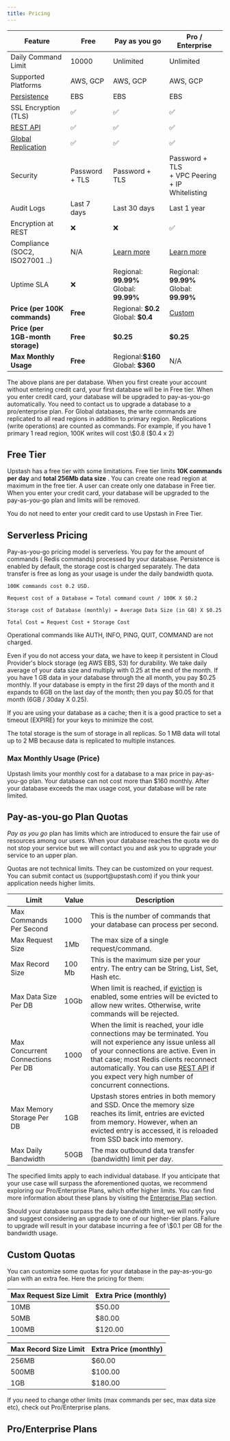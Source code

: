 ```yaml
---
title: Pricing
---
```


| Feature                                          | Free           | Pay as you go                                 | Pro / Enterprise                                     |
| ------------------------------------------------ | -------------- | --------------------------------------------- | ---------------------------------------------------- |
| Daily Command Limit                              | 10000          | Unlimited                                     | Unlimited                                            |
| Supported Platforms                              | AWS, GCP       | AWS, GCP                                      | AWS, GCP                                             |
| [Persistence](../features/durability)            | EBS            | EBS                                           | EBS                                                  |
| SSL Encryption (TLS)                             | ✅             | ✅                                            | ✅                                                   |
| [REST API](../features/restapi)                  | ✅             | ✅                                            | ✅                                                   |
| [Global Replication](../features/globaldatabase) | ✅             | ✅                                            | ✅                                                   |
| Security                                         | Password + TLS | Password + TLS                                | Password + TLS <br/> + VPC Peering + IP Whitelisting |
| Audit Logs                                       | Last 7 days    | Last 30 days                                  | Last 1 year                                          |
| Encryption at REST                               | ❌             | ❌                                            | ✅                                                   |
| Compliance (SOC2, ISO27001 ..)                   | N/A            | [Learn more](/common/help/compliance)         | [Learn more](/common/help/compliance)                |
| Uptime SLA                                       | ❌             | Regional: **99.99%** <br/> Global: **99.99%** | Regional: **99.99%** <br/> Global: **99.99%**        |
| **Price (per 100K commands)**                    | **Free**       | Regional: **\$0.2** <br/> Global: **\$0.4**   | [Custom](#proenterprise-plans)                       |
| **Price (per 1GB-month storage)**                | **Free**       | **\$0.25**                                    | **\$0.25**                                           |
| **Max Monthly Usage**                            | **Free**       | Regional:**\$160**<br/> Global: **\$360**     | N/A                                                  |

<Info>
  The above plans are per database. When you first create your account without
  entering credit card, your first database will be in Free tier. When you enter
  credit card, your database will be upgraded to pay-as-you-go automatically.
  You need to contact us to upgrade a database to a pro/enterprise plan.
</Info>

<Info>
  For Global databases, the write commands are replicated to all read regions in
  addition to primary region. Replications (write operations) are counted as
  commands. For example, if you have 1 primary 1 read region, 100K writes will
  cost \$0.8 ($0.4 x 2)
</Info>

## Free Tier

Upstash has a free tier with some limitations. Free tier limits **10K commands
per day** and **total 256Mb data size** . You can create one read region at
maximum in the free tier. A user can create only one database in Free tier. When
you enter your credit card, your database will be upgraded to the pay-as-you-go
plan and limits will be removed.

You do not need to enter your credit card to use Upstash in Free Tier.

<Snippet file="trials.mdx" />

## Serverless Pricing

Pay-as-you-go pricing model is serverless. You pay for the amount of commands (
Redis commands) processed by your database. Persistence is enabled by default,
the storage cost is charged separately. The data transfer is free as long as
your usage is under the daily bandwidth quota.

```text
100K commands cost 0.2 USD.

Request cost of a Database = Total command count / 100K X $0.2

Storage cost of Database (monthly) = Average Data Size (in GB) X $0.25

Total Cost = Request Cost + Storage Cost
```

<Note>
  Operational commands like AUTH, INFO, PING, QUIT, COMMAND are not charged.
</Note>

Even if you do not access your data, we have to keep it persistent in Cloud
Provider's block storage (eg AWS EBS, S3) for durability. We take daily average
of your data size and multiply with 0.25 at the end of the month. If you have 1
GB data in your database through the all month, you pay \$0.25 monthly. If your
database is empty in the first 29 days of the month and it expands to 6GB on the
last day of the month; then you pay \$0.05 for that month (6GB / 30day X 0.25).

If you are using your database as a cache; then it is a good practice to set a
timeout (EXPIRE) for your keys to minimize the cost.

<Note>
  The total storage is the sum of storage in all replicas. So 1 MB data will
  total up to 2 MB because data is replicated to multiple instances.
</Note>

### Max Monthly Usage (Price)

Upstash limits your monthly cost for a database to a max price in pay-as-you-go
plan. Your database can not cost more than \$160 monthly. After your database
exceeds the max usage cost, your database will be rate limited.

## Pay-as-you-go Plan Quotas

_Pay as you go_ plan has limits which are introduced to ensure the fair use of
resources among our users. When your database reaches the quota we do not stop
your service but we will contact you and ask you to upgrade your service to an
upper plan.

<Note>
  Quotas are not technical limits. They can be customized on your request. You
  can submit contact us (support@upstash.com) if you think your application
  needs higher limits.
</Note>

| Limit                             | Value  | Description                                                                                                                                                                                                                                                                                                           |
| --------------------------------- | ------ | --------------------------------------------------------------------------------------------------------------------------------------------------------------------------------------------------------------------------------------------------------------------------------------------------------------------- |
| Max Commands Per Second           | 1000   | This is the number of commands that your database can process per second.                                                                                                                                                                                                                                             |
| Max Request Size                  | 1Mb    | The max size of a single request/command.                                                                                                                                                                                                                                                                             |
| Max Record Size                   | 100 Mb | This is the maximum size per your entry. The entry can be String, List, Set, Hash etc.                                                                                                                                                                                                                                |
| Max Data Size Per DB              | 10Gb   | When limit is reached, if [eviction](../features/eviction) is enabled, some entries will be evicted to allow new writes. Otherwise, write commands will be rejected.                                                                                                                                                  |
| Max Concurrent Connections Per DB | 1000   | When the limit is reached, your idle connections may be terminated. You will not experience any issue unless all of your connections are active. Even in that case; most Redis clients reconnect automatically. You can use [REST API](../features/restapi) if you expect very high number of concurrent connections. |
| Max Memory Storage Per DB         | 1GB    | Upstash stores entries in both memory and SSD. Once the memory size reaches its limit, entries are evicted from memory. However, when an evicted entry is accessed, it is reloaded from SSD back into memory.                                                                                                         |
| Max Daily Bandwidth               | 50GB   | The max outbound data transfer (bandwidth) limit per day.                                                                                                                                                                                                                                                             |

The specified limits apply to each individual database. If you anticipate that
your use case will surpass the aforementioned quotas, we recommend exploring our
Pro/Enterprise Plans, which offer higher limits. You can find more information
about these plans by visiting the [Enterprise Plan](#enterprise-plan) section.

<Info>
  Should your database surpass the daily bandwidth limit, we will notify you and
  suggest considering an upgrade to one of our higher-tier plans. Failure to
  upgrade will result in your database incurring a fee of \$0.1 per GB for the
  bandwidth usage.
</Info>

## Custom Quotas

You can customize some quotas for your database in the pay-as-you-go plan with
an extra fee. Here the pricing for them:

| Max Request Size Limit | Extra Price (monthly) |
| ---------------------- | --------------------- |
| 10MB                   | \$50.00               |
| 50MB                   | \$80.00               |
| 100MB                  | \$120.00              |

| Max Record Size Limit | Extra Price (monthly) |
| --------------------- | --------------------- |
| 256MB                 | \$60.00               |
| 500MB                 | \$100.00              |
| 1GB                   | \$180.00              |

If you need to change other limits (max commands per sec, max data size etc),
check out Pro/Enterprise plans.

## Pro/Enterprise Plans

<Snippet file="enterprise.mdx" />
